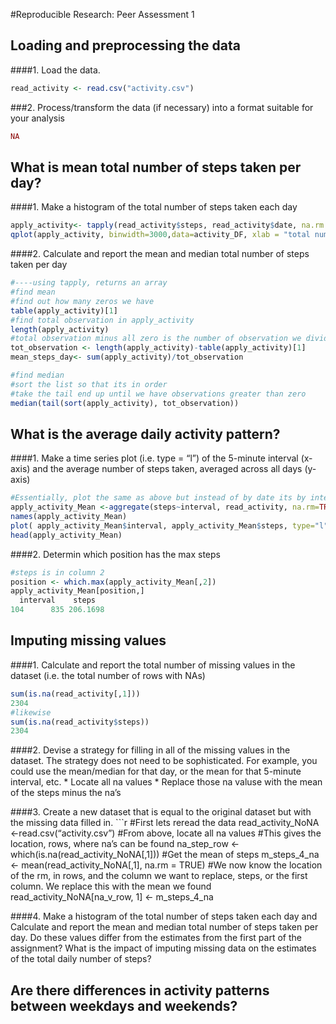 #Reproducible Research: Peer Assessment 1

## Loading and preprocessing the data
####1. Load the data.
```r
read_activity <- read.csv("activity.csv")
```
###2. Process/transform the data (if necessary) into a format suitable for your analysis
```r
NA
```
## What is mean total number of steps taken per day?
####1. Make a histogram of the total number of steps taken each day
```r
apply_activity<- tapply(read_activity$steps, read_activity$date, na.rm = TRUE, sum)
qplot(apply_activity, binwidth=3000,data=activity_DF, xlab = "total number of steps taken each day")
```
####2. Calculate and report the mean and median total number of steps taken per day
```r
#----using tapply, returns an array
#find mean
#find out how many zeros we have
table(apply_activity)[1]
#find total observation in apply_activity
length(apply_activity)
#total observation minus all zero is the number of observation we divid by
tot_observation <- length(apply_activity)-table(apply_activity)[1]
mean_steps_day<- sum(apply_activity)/tot_observation

#find median
#sort the list so that its in order
#take the tail end up until we have observations greater than zero
median(tail(sort(apply_activity), tot_observation))
```

## What is the average daily activity pattern?
####1. Make a time series plot (i.e. type = "l") of the 5-minute interval (x-axis) and the average number of steps taken, averaged across all days (y-axis)
```r
#Essentially, plot the same as above but instead of by date its by interval, and we are using mean not sum
apply_activity_Mean <-aggregate(steps~interval, read_activity, na.rm=TRUE, mean)
names(apply_activity_Mean)
plot( apply_activity_Mean$interval, apply_activity_Mean$steps, type="l", xlab="Mean Interval", ylab="Steps", main="Intervals and Steps")
head(apply_activity_Mean)
```

####2. Determin which position has the max steps
```r
#steps is in column 2
position <- which.max(apply_activity_Mean[,2])
apply_activity_Mean[position,]
  interval    steps
104      835 206.1698
```

## Imputing missing values
####1. Calculate and report the total number of missing values in the dataset (i.e. the total number of rows with NAs)
```r
sum(is.na(read_activity[,1]))
2304
#likewise
sum(is.na(read_activity$steps))
2304

```
####2. Devise a strategy for filling in all of the missing values in the dataset. The strategy does not need to be sophisticated. For example, you could use the mean/median for that day, or the mean for that 5-minute interval, etc.
* Locate all na values
* Replace those na valuse with the mean of the steps minus the na's

####3. Create a new dataset that is equal to the original dataset but with the missing data filled in.
```r
#First lets reread the data
read_activity_NoNA <-read.csv("activity.csv")
#From above, locate all na values
#This gives the location, rows, where na's can be found
na_step_row <- which(is.na(read_activity_NoNA[,1]))
#Get the mean of steps
m_steps_4_na <- mean(read_activity_NoNA[,1], na.rm = TRUE)
#We now know the location of the rm, in rows, and the column we want to replace, steps, or the first column. We replace this with the mean we found
read_activity_NoNA[na_v_row, 1] <- m_steps_4_na

####4. Make a histogram of the total number of steps taken each day and Calculate and report the mean and median total number of steps taken per day. Do these values differ from the estimates from the first part of the assignment? What is the impact of imputing missing data on the estimates of the total daily number of steps?



## Are there differences in activity patterns between weekdays and weekends?
